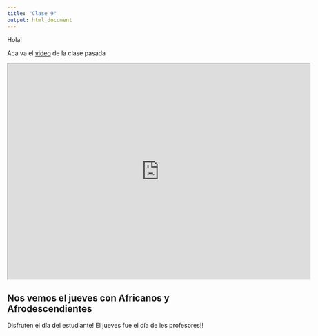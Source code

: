```yaml
---
title: "Clase 9"
output: html_document
---
```

Hola!


Aca va el [video](https://drive.google.com/file/d/1xH7IittVyo8AI8-OyA57EoJ0UapfkEwl/view?usp=sharing) de la clase pasada

<iframe src="https://drive.google.com/file/d/1xH7IittVyo8AI8-OyA57EoJ0UapfkEwl/preview" width="700" height="500"></iframe>

## Nos vemos el jueves con Africanos y Afrodescendientes

Disfruten el día del estudiante! El jueves fue el día de les profesores!! 